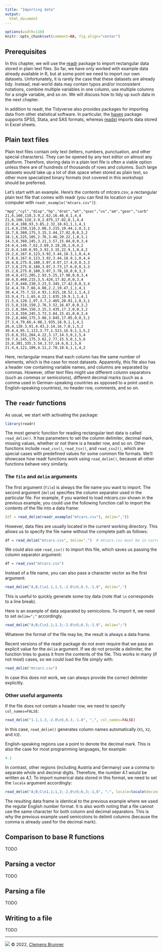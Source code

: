 ```yaml
---
title: "Importing data"
output:
  html_document
---
```


```r
options(width=110)
knitr::opts_chunk$set(comment=NA, fig.align="center")
```

## Prerequisites
In this chapter, we will use the [readr](https://readr.tidyverse.org/index.html) package to import rectangular data stored in plain text files. So far, we have only worked with example data already available in R, but at some point we need to import our own datasets. Unfortunately, it is rarely the case that these datasets are already tidy. Instead, real-world data may contain typos and/or inconsistent notations, combine multiple variables in one column, use multiple columns for a single variable, and so on. We will discuss how to tidy up such data in the next chapter.

In addition to readr, the Tidyverse also provides packages for importing data from other statistical software. In particular, the [haven](https://haven.tidyverse.org/) package supports SPSS, Stata, and SAS formats, whereas [readxl](https://readxl.tidyverse.org/) imports data stored in Excel sheets.

## Plain text files
Plain text files contain only text (letters, numbers, punctuation, and other special characters). They can be opened by any text editor on almost any platform. Therefore, storing data in a plain text file is often a viable option unless there are of hundreds of thousands of rows and columns. Such large datasets would take up a lot of disk space when stored as plain text, so other more specialized binary formats (not covered in this workshop) should be preferred.

Let's start with an example. Here's the contents of *mtcars.csv*, a rectangular plain text file that comes with readr (you can find its location on your computer with `readr_example("mtcars.csv")`):

```{}
"mpg","cyl","disp","hp","drat","wt","qsec","vs","am","gear","carb"
21,6,160,110,3.9,2.62,16.46,0,1,4,4
21,6,160,110,3.9,2.875,17.02,0,1,4,4
22.8,4,108,93,3.85,2.32,18.61,1,1,4,1
21.4,6,258,110,3.08,3.215,19.44,1,0,3,1
18.7,8,360,175,3.15,3.44,17.02,0,0,3,2
18.1,6,225,105,2.76,3.46,20.22,1,0,3,1
14.3,8,360,245,3.21,3.57,15.84,0,0,3,4
24.4,4,146.7,62,3.69,3.19,20,1,0,4,2
22.8,4,140.8,95,3.92,3.15,22.9,1,0,4,2
19.2,6,167.6,123,3.92,3.44,18.3,1,0,4,4
17.8,6,167.6,123,3.92,3.44,18.9,1,0,4,4
16.4,8,275.8,180,3.07,4.07,17.4,0,0,3,3
17.3,8,275.8,180,3.07,3.73,17.6,0,0,3,3
15.2,8,275.8,180,3.07,3.78,18,0,0,3,3
10.4,8,472,205,2.93,5.25,17.98,0,0,3,4
10.4,8,460,215,3,5.424,17.82,0,0,3,4
14.7,8,440,230,3.23,5.345,17.42,0,0,3,4
32.4,4,78.7,66,4.08,2.2,19.47,1,1,4,1
30.4,4,75.7,52,4.93,1.615,18.52,1,1,4,2
33.9,4,71.1,65,4.22,1.835,19.9,1,1,4,1
21.5,4,120.1,97,3.7,2.465,20.01,1,0,3,1
15.5,8,318,150,2.76,3.52,16.87,0,0,3,2
15.2,8,304,150,3.15,3.435,17.3,0,0,3,2
13.3,8,350,245,3.73,3.84,15.41,0,0,3,4
19.2,8,400,175,3.08,3.845,17.05,0,0,3,2
27.3,4,79,66,4.08,1.935,18.9,1,1,4,1
26,4,120.3,91,4.43,2.14,16.7,0,1,5,2
30.4,4,95.1,113,3.77,1.513,16.9,1,1,5,2
15.8,8,351,264,4.22,3.17,14.5,0,1,5,4
19.7,6,145,175,3.62,2.77,15.5,0,1,5,6
15,8,301,335,3.54,3.57,14.6,0,1,5,8
21.4,4,121,109,4.11,2.78,18.6,1,1,4,2
```

Here, rectangular means that each column has the same number of elements, which is the case for most datasets. Apparently, this file also has a header row containing variable names, and columns are separated by commas. However, other text files might use different column separators (such as commas or semicolons), different decimal marks (such as a comma used in German-speaking countries as opposed to a point used in English-speaking countries), no header row, comments, and so on.

## The `readr` functions
As usual, we start with activating the package:

```r
library(readr)
```

The most generic function for reading rectangular text data is called `read_delim()`. It has parameters to set the column delimiter, decimal mark, missing values, whether or not there is a header row, and so on. Other functions include `read_csv()`, `read_tsv()`, and `read_csv2()`, which are special cases with predefined values for some common file formats. We'll showcase how readr functions work using `read_delim()`, because all other functions behave very similarly.

### The `file` and `delim` arguments
The first argument (`file`) is always the file name you want to import. The second argument (`delim`) specifies the column separator used in the particular file. For example, if you wanted to load *mtcars.csv* shown in the previous example, you could use the following function call to import the contents of the file into a data frame:

```r
(df = read_delim(readr_example("mtcars.csv"), delim=","))
```

However, data files are usually located in the current working directory. This allows us to specify the file name without the complete path as follows:

```r
df = read_delim("mtcars.csv", delim=",")  # mtcars.csv must be in current working directory
```

We could also use `read_csv()` to import this file, which saves us passing the column separator argument:

```r
df = read_csv("mtcars.csv")
```

Instead of a file name, you can also pass a character vector as the first argument:

```r
read_delim("A,B,C\n1.1,1.3,-2.0\n5,6.3,-1.8", delim=",")
```

This is useful to quickly generate some toy data (note that `\n` corresponds to a line break).

Here is an example of data separated by semicolons. To import it, we need to set `delim=";"` accordingly.

```r
read_delim("A;B;C\n1.1;1.3;-2.0\n5;6.3;-1.8", delim=";")
```

Whatever the format of the file may be, the result is always a data frame.

Recent versions of the readr package do not even require that we pass an explicit value for the `delim` argument. If we do not provide a delimiter, the function tries to guess it from the contents of the file. This works in many (if not most) cases, so we could load the file simply with:

```r
read_delim("mtcars.csv")
```

In case this does not work, we can always provide the correct delimiter explicitly.

### Other useful arguments
If the file does not contain a header row, we need to specify `col_names=FALSE`:

```r
read_delim("1.1,1.3,-2.0\n5,6.3,-1.8", ",", col_names=FALSE)
```

In this case, `read_delim()` generates column names automatically (`X1`, `X2`, and `X3`).

English-speaking regions use a point to denote the decimal mark. This is also the case for most programming languages, for example:

```r
4.1
```

In contrast, other regions (including Austria and Germany) use a comma to separate whole and decimal digits. Therefore, the number 4.1 would be written as 4,1. To import numerical data stored in this format, we need to set the `locale` argument accordingly:

```r
read_delim("A;B;C\n1,1;1,3;-2,0\n5;6,3;-1,8", ";", locale=locale(decimal_mark=","))
```

The resulting data frame is identical to the previous example where we used the regular English number format. It is also worth noting that a file cannot use the same character for both column and decimal separators. This is why the previous example used semicolons to delimit columns (because the comma is already used for the decimal mark).

## Comparison to base R functions
TODO

## Parsing a vector
TODO

## Parsing a file
TODO

## Writing to a file
TODO

---
[![](https://i.creativecommons.org/l/by-nc-sa/4.0/88x31.png)](http://creativecommons.org/licenses/by-nc-sa/4.0/)
© 2022, [Clemens Brunner](https://cbrnr.github.io/)
